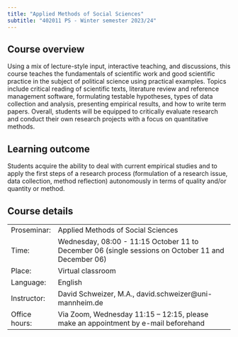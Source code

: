```yaml
---
title: "Applied Methods of Social Sciences"
subtitle: "402011 PS - Winter semester 2023/24"
---
```


## **Course overview**

Using a mix of lecture-style input, interactive teaching, and discussions, this course teaches the fundamentals of scientific work and good scientific practice in the subject of political science using practical examples. Topics include critical reading of scientific texts, literature review and reference management software, formulating testable hypotheses, types of data collection and analysis, presenting empirical results, and how to write term papers. Overall, students will be equipped to critically evaluate research and conduct their own research projects with a focus on quantitative methods.

## **Learning outcome**

Students acquire the ability to deal with current empirical studies and to apply the first steps of a research process (formulation of a research issue, data collection, method reflection) autonomously in terms of quality and/or quantity or method.

## **Course details**

|               |                                                                                                    |
|---------------|----------------------------------------------------------------------------------------------------|
| Proseminar:   | Applied Methods of Social Sciences                                                                 |
| Time:         | Wednesday, 08:00 - 11:15 October 11 to December 06 (single sessions on October 11 and December 06) |
| Place:        | Virtual classroom                                                                                  |
| Language:     | English                                                                                            |
| Instructor:   | David Schweizer, M.A., david.schweizer\@uni-mannheim.de                                            |
| Office hours: | Via Zoom, Wednesday 11:15 -- 12:15, please make an appointment by e-mail beforehand                |
